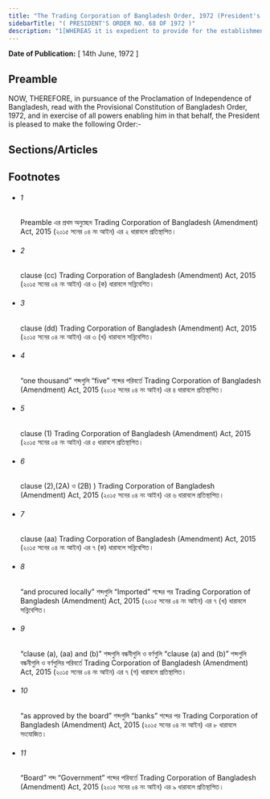 ```yaml
---
title: "The Trading Corporation of Bangladesh Order, 1972 (President's Order)"
sidebarTitle: "( PRESIDENT'S ORDER NO. 68 OF 1972 )"
description: "1[WHEREAS it is expedient to provide for the establishment of a Trading Corporation to buildup buffer stock for stabilization of market prices of essential commodities through import and local procurement, and to carry on the business of imports and exports of all kinds of goods and materials and for matters ancillary thereto;]"
---
```


**Date of Publication:** [ 14th June, 1972 ]

## Preamble

NOW, THEREFORE, in pursuance of the Proclamation of Independence of Bangladesh, read with the Provisional Constitution of Bangladesh Order, 1972, and in exercise of all powers enabling him in that behalf, the President is pleased to make the following Order:-

## Sections/Articles

## Footnotes

- ###### 1

  Preamble এর প্রথম অনুচ্ছেদ Trading Corporation of Bangladesh (Amendment) Act, 2015 (২০১৫ সনের ০৪ নং আইন) এর ২ ধারাবলে প্রতিস্থাপিত।

- ###### 2

  clause (cc) Trading Corporation of Bangladesh (Amendment) Act, 2015 (২০১৫ সনের ০৪ নং আইন) এর ৩ (ক) ধারাবলে সন্নিবেশিত।

- ###### 3

  clause (dd) Trading Corporation of Bangladesh (Amendment) Act, 2015 (২০১৫ সনের ০৪ নং আইন) এর ৩ (খ) ধারাবলে সন্নিবেশিত।

- ###### 4

  “one thousand” শব্দগুলি “five” শব্দের পরিবর্তে Trading Corporation of Bangladesh (Amendment) Act, 2015 (২০১৫ সনের ০৪ নং আইন) এর ৪ ধারাবলে প্রতিস্থাপিত।

- ###### 5

  clause (1) Trading Corporation of Bangladesh (Amendment) Act, 2015 (২০১৫ সনের ০৪ নং আইন) এর ৫ ধারাবলে প্রতিস্থাপিত।

- ###### 6

  clause (2),(2A) ও (2B) ) Trading Corporation of Bangladesh (Amendment) Act, 2015 (২০১৫ সনের ০৪ নং আইন) এর ৬ ধারাবলে প্রতিস্থাপিত।

- ###### 7

  clause (aa) Trading Corporation of Bangladesh (Amendment) Act, 2015 (২০১৫ সনের ০৪ নং আইন) এর ৭ (ক) ধারাবলে সন্নিবেশিত।

- ###### 8

  “and procured locally” শব্দগুলি “Imported” শব্দের পর Trading Corporation of Bangladesh (Amendment) Act, 2015 (২০১৫ সনের ০৪ নং আইন) এর ৭ (খ) ধারাবলে সন্নিবেশিত।

- ###### 9

  “clause (a), (aa) and (b)” শব্দগুলি বন্ধনীগুলি ও বর্ণগুলি “clause (a) and (b)” শব্দগুলি বন্ধনীগুলি ও বর্ণগুলির পরিবর্তে Trading Corporation of Bangladesh (Amendment) Act, 2015 (২০১৫ সনের ০৪ নং আইন) এর ৭ (গ) ধারাবলে প্রতিস্থাপিত।

- ###### 10

  “as approved by the board” শব্দগুলি “banks” শব্দের পর Trading Corporation of Bangladesh (Amendment) Act, 2015 (২০১৫ সনের ০৪ নং আইন) এর ৮ ধারাবলে সংযোজিত।

- ###### 11

  “Board” শব্দ “Government” শব্দের পরিবর্তে Trading Corporation of Bangladesh (Amendment) Act, 2015 (২০১৫ সনের ০৪ নং আইন) এর ৯ ধারাবলে প্রতিস্থাপিত।
